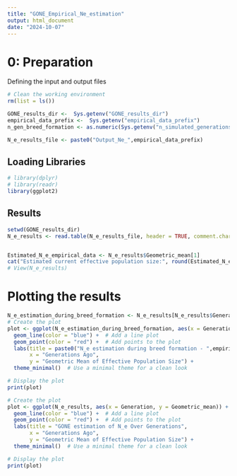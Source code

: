 ```yaml
---
title: "GONE_Empirical_Ne_estimation"
output: html_document
date: "2024-10-07"
---
```



# 0: Preparation
Defining the input and output files

```r
# Clean the working environment
rm(list = ls())

GONE_results_dir <-  Sys.getenv("GONE_results_dir")
empirical_data_prefix <-  Sys.getenv("empirical_data_prefix")
n_gen_breed_formation <- as.numeric(Sys.getenv("n_simulated_generations_breed_formation"))

N_e_results_file <- paste0("Output_Ne_",empirical_data_prefix)


```

## Loading Libraries
```r

# library(dplyr)
# library(readr)
library(ggplot2)
```

## Results
```r

setwd(GONE_results_dir)
N_e_results <- read.table(N_e_results_file, header = TRUE, comment.char = "#", stringsAsFactors = FALSE, sep = "\t", skip=1)


Estimated_N_e_empirical_data <- N_e_results$Geometric_mean[1]
cat("Estimated current effective population size:", round(Estimated_N_e_empirical_data,0))
# View(N_e_results)
```
# Plotting the results
```r
N_e_estimation_during_breed_formation <- N_e_results[N_e_results$Generation <= n_gen_breed_formation, ]
# Create the plot
plot <- ggplot(N_e_estimation_during_breed_formation, aes(x = Generation, y = Geometric_mean)) +
  geom_line(color = "blue") +  # Add a line plot
  geom_point(color = "red") +  # Add points to the plot
  labs(title = paste0("N_e estimation during breed formation - ",empirical_data_prefix),
       x = "Generations Ago",
       y = "Geometric Mean of Effective Population Size") +
  theme_minimal()  # Use a minimal theme for a clean look

# Display the plot
print(plot)
```


```r
# Create the plot
plot <- ggplot(N_e_results, aes(x = Generation, y = Geometric_mean)) +
  geom_line(color = "blue") +  # Add a line plot
  geom_point(color = "red") +  # Add points to the plot
  labs(title = "GONE estimation of N_e Over Generations",
       x = "Generations Ago",
       y = "Geometric Mean of Effective Population Size") +
  theme_minimal()  # Use a minimal theme for a clean look

# Display the plot
print(plot)
```

